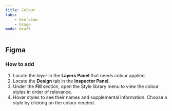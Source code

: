 ```yaml
---
title: Colour
tabs:
    - Overview
    - Usage
mode: draft
---
```



## Figma


### How to add

1. Locate the *layer* in the **Layers Panel** that needs colour applied.
2. Locate the **Design** tab in the **Inspector Panel**.
3. Under the **Fill** section, open the Style library menu to view the colour styles in order of relevance.
4. Hover styles to see their names and supplemental information. Choose a style by clicking on the colour needed. 
